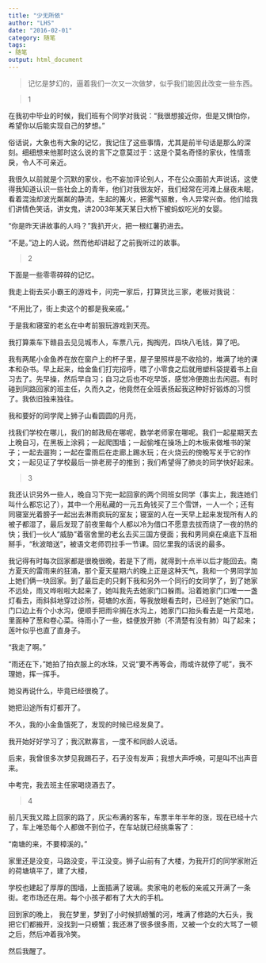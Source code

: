 ```yaml
---
title: "少无所依"
author: "LHS"
date: "2016-02-01"
category: 随笔
tags: 
- 随笔
output: html_document
---
```

> 记忆是梦幻的，逼着我们一次又一次做梦，似乎我们能因此改变一些东西。


>1

在我初中毕业的时候，我们班有个同学对我说：“我很想接近你，但是又惧怕你，希望你以后能实现自己的梦想。”

俗话说，大象也有大象的记忆，我记住了这些事情，尤其是前半句话是那么的深刻。细细想来他那时这么说的言下之意莫过于：这是个莫名奇怪的家伙，性情乖戾，令人不可亲近。

我很久以前就是个沉默的家伙，也不妄加评论别人，不在公众面前大声说话，这使得我知道认识一些社会上的青年，他们对我很友好，我们经常在河滩上昼夜未眠，看着混浊却波光粼粼的静流，生起的篝火，把雾气驱散，令人异常兴奋。他们给我们讲情色笑话，讲女鬼，讲2003年某天某日大桥下被蚂蚁吃光的女婴。

“你是昨天讲故事的人吗？”我扒开火，把一根红薯扔进去。

“不是。”边上的人说。然而他却讲起了之前我听过的故事。

>2

下面是一些零零碎碎的记忆。

我走上街去买小霸王的游戏卡，问完一家后，打算货比三家，老板对我说：

“不用比了，街上卖这个的都是我亲戚。”

于是我和寝室的老幺在中考前狠玩游戏到天亮。

我打算乘车下赣县去见见城市人，车票八元，掏掏兜，四块八毛钱，算了吧。

我有两尾小金鱼养在放在窗户上的杯子里，屋子里照样是不收拾的，堆满了地的课本和杂书。早上起来，给金鱼们打完招呼，喂了小零食之后就用塑料袋提着书上自习去了。先早操，然后早自习；自习之后也不吃早饭，感觉冷便跑出去闲逛。有时碰到同路回家的班主任，久而久之，他竟然在全班表扬起我这种好好锻炼的习惯了。我依旧独来独往。

我和要好的同学爬上狮子山看圆圆的月亮， 

找我们学校在哪儿，我们的邮政局在哪呢，数学老师家在哪呢。我们一起星期天去上晚自习，在黑板上涂鸦；一起爬围墙；一起偷堆在操场上的木板来做堆书的架子；一起去遛狗；一起在雷雨后在走廊上踢水玩；在火烧云的傍晚写关于它的作文；一起见证了学校最后一排老房子的推到；我们希望得了肺炎的同学快好起来。

>3

我还认识另外一些人，晚自习下完一起回家的两个同班女同学（事实上，我连她们叫什么都忘记了），其中一个用私藏的一元五角钱买了三个雪饼，一人一个；还有同寝室光着膀子一起出去淋雨疯玩的室友；寝室的人在一天早上起来发现所有人的被子都湿了，最后发现了前夜里每个人都以冷为借口不愿意去拔而烧了一夜的热的快；我们一伙人“威胁”着宿舍里的老幺去买三国方便面；我和男同桌在桌底下互相掰手，“秋波暗送”，被语文老师罚拉手一节课。回忆里我的话说的最多。

我记得有时每次回家都是很晚很晚，若是下了雨，就得到十点半以后才能回去。南方夏天的雷雨来的狂涌，那个夏天星期六的晚上正是这种天气，我和一个男同学加上她们俩一块回家。到了最后走的只剩下我和另外一个同行的女同学了，到了她家不远处，雨又哗啦啦大起来了，她叫我先去她家门口躲雨。沿着她家门口唯一一盏灯看去，雨斜斜地穿过诊所，荷塘的水面，等我放眼看去时，已经到了她家门口。门口边上有个小水沟，便顺手把雨伞搁在水沟上，她家门口抬头看去是一片菜地，里面种了葱和卷心菜。待雨小了一些，蛙便放开肺（不清楚有没有肺）叫了起来；莲叶似乎也直了直身子。

“我走了啊。”

“雨还在下，”她拍了拍衣服上的水珠，又说“要不再等会，雨或许就停了呢”，我不理她，挥一挥手。

她没再说什么，毕竟已经很晚了。

她把沿途所有灯都开了。

不久，我的小金鱼饿死了，发现的时候已经发臭了。

我开始好好学习了；我沉默寡言，一度不和同龄人说话。

后来，我曾很多次梦见我踢石子，石子没有发声；我想大声呼唤，可是叫不出声音来。

中考完，我去班主任家喝烧酒去了。

>4

前几天我又踏上回家的路了，灰尘布满的客车，车票半年半年的涨，现在已经十六了，车上唯恐每个人都做不到位子，在车站就已经挑乘客了：

“南塘的来，不要樟溪的。”

家里还是没变，马路没变，平江没变。狮子山前有了大楼，为我开灯的同学家附近的荷塘填平了，建了大楼，

学校也建起了厚厚的围墙，上面插满了玻璃。卖家电的老板的亲戚又开满了一条街。老市场还在用。每个小孩子都有了大大的手机。

回到家的晚上， 我在梦里，梦到了小时候抓螃蟹的河，堆满了修路的大石头，我把它们都搬开，没找到一只螃蟹；我还淋了很多很多雨，又被一个女的大骂了一顿之后，然后冲着我冷笑。

然后我醒了。

